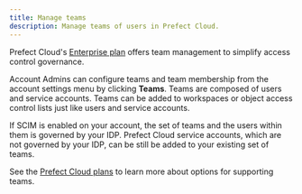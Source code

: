 ```yaml
---
title: Manage teams
description: Manage teams of users in Prefect Cloud. 
---
```


Prefect Cloud's [Enterprise plan](https://www.prefect.io/pricing) offers team management to simplify access control governance.

Account Admins can configure teams and team membership from the account settings menu by clicking **Teams**.
Teams are composed of users and service accounts.
Teams can be added to workspaces or object access control lists just like users and service accounts.

If SCIM is enabled on your account, the set of teams and the users within them is governed by your IDP.
Prefect Cloud service accounts, which are not governed by your IDP, can be still be added to your existing set of teams.

See the [Prefect Cloud plans](https://www.prefect.io/pricing) to learn more about options for supporting teams.
